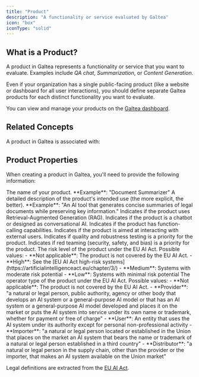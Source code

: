 ```yaml
---
title: "Product"
description: "A functionality or service evaluated by Galtea"
icon: "box"
iconType: "solid"
---
```



## What is a Product?

A product in Galtea represents a functionality or service that you want to evaluate. Examples include _QA chat_, _Summarization_, or _Content Generation_.

<Note>Even if your organization has a single public-facing product (like a website or dashboard for all user interactions), you should define separate Galtea products for each distinct functionality you want to evaluate.</Note>

You can view and manage your products on the [Galtea dashboard](https://platform.galtea.ai/products).

## Related Concepts

A product in Galtea is associated with:

<CardGroup cols={3}>
  <VersionCard />
  <TestCard />
  <EvaluationCard />
</CardGroup>


## Product Properties

When creating a product in Galtea, you'll need to provide the following information:

<ResponseField name="Product Name" type="Text" required>
  The name of your product.
  **Example**: "Document Summarizer"
</ResponseField>

<ResponseField name="Product Description" type="Text" required>
  A detailed description of the product's intended use (the more explicit, the better).
  **Example**: "An AI tool that generates concise summaries of legal documents while preserving key information."
</ResponseField>

<ResponseField name="RAG" type="Boolean" required>
  Indicates if the product uses Retrieval-Augmented Generation (RAG).
</ResponseField>

<ResponseField name="Conversational" type="Boolean" required>
  Indicates if the product is a chatbot or designed as conversational AI.
</ResponseField>

<ResponseField name="Function Calling" type="Boolean" required>
  Indicates if the product has function-calling capabilities.
</ResponseField>

<ResponseField name="External User Interaction" type="Boolean" required>
  Indicates if the product is aimed at interacting with external users.
</ResponseField>

<ResponseField name="Quality Testing Priority" type="Boolean" required>
  Indicates if quality and robustness testing is a priority for the product.
</ResponseField>

<ResponseField name="Red Teaming Priority" type="Boolean" required>
  Indicates if red teaming (security, safety, and bias) is a priority for the product.
</ResponseField>

<ResponseField name="Risk Level" type="Enum" required>
  The risk level of the product under the EU AI Act.
  Possible values:
  - **Not applicable**: The product is not covered by the EU AI Act.
  - **High**: See the [EU AI Act high-risk systems](https://artificialintelligenceact.eu/chapter/3/)
  - **Medium**: Systems with moderate risk potential
  - **Low**: Systems with minimal risk potential
</ResponseField>

<ResponseField name="Operator Type" type="Enum" required>
  The operator type of the product under the EU AI Act.
  Possible values:
  - **Not applicable**: The product is not covered by the EU AI Act.
  - **Provider**: "a natural or legal person, public authority, agency or other body that develops an AI system or a general-purpose AI model or that has an AI system or a general-purpose AI model developed and places it on the market or puts the AI system into service under its own name or trademark, whether for payment or free of charge"
  - **User**: An entity that uses the AI system under its authority except for personal non-professional activity
  - **Importer**: "a natural or legal person located or established in the Union that places on the market an AI system that bears the name or trademark of a natural or legal person established in a third country"
  - **Distributor**: "a natural or legal person in the supply chain, other than the provider or the importer, that makes an AI system available on the Union market"
</ResponseField>

<Info>Legal definitions are extracted from the [EU AI Act](https://artificialintelligenceact.eu/article/3/).</Info>

